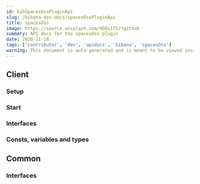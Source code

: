 ```yaml
---
id: kibSpacesOssPluginApi
slug: /kibana-dev-docs/spacesOssPluginApi
title: spacesOss
image: https://source.unsplash.com/400x175/?github
summary: API docs for the spacesOss plugin
date: 2020-11-16
tags: ['contributor', 'dev', 'apidocs', 'kibana', 'spacesOss']
warning: This document is auto-generated and is meant to be viewed inside our experimental, new docs system. Reach out in #docs-engineering for more info.
---
```



## Client

### Setup
<DocDefinitionList data={[spacesOssObj.client.setup]}/>

### Start
<DocDefinitionList data={[spacesOssObj.client.start]}/>

### Interfaces
<DocDefinitionList data={spacesOssObj.client.interfaces}/>

### Consts, variables and types
<DocDefinitionList data={spacesOssObj.client.misc}/>

## Common

### Interfaces
<DocDefinitionList data={spacesOssObj.common.interfaces}/>

